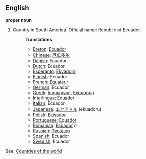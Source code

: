 ==English==

'''proper noun'''

# Country in South America. Official name: Republic of Ecuador.
#:'''Translations'''
#:*[[Breton]]: [[Ecuador]]
#:*[[Chinese]]: [[厄瓜多尔]]
#:*[[Danish]]: Ecuador
#:*[[Dutch]]: Ecuador
#:*[[Esperanto]]: [[Ekvadoro]]
#:*[[Finnish]]: Ecuador
#:*[[French]]: [[Équateur]]
#:*[[German]]: Ecuador
#:*[[Greek]]: [[Ισημερινός]], [[Εκουαδόρ]]
#:*[[Interlingua]]: Ecuador
#:*[[Italian]]: Ecuador
#:*[[Japanese]]: [[エクアドル]] (ekuadoru)
#:*[[Polish]]: [[Ekwador]]
#:*[[Portuguese]]: [[Equador]]
#:*[[Romanian]]: [[Ecuador]] ''n''
#:*[[Russian]]: [[Эквадор]]
#:*[[Spanish]]: Ecuador
#:*[[Swedish]]: Ecuador

''See'': [[Countries of the world]]